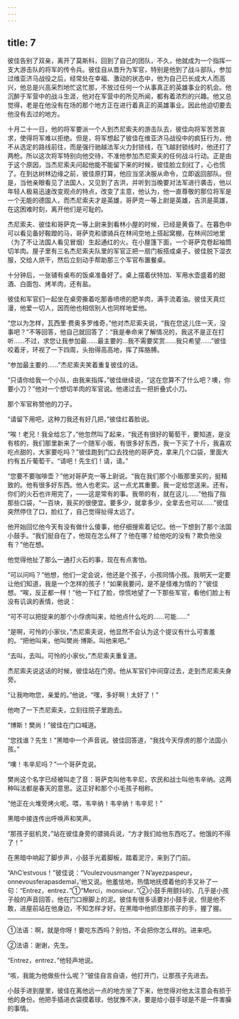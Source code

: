 ```yaml
---
---
---
```

title: 7
---





彼佳告别了双亲，离开了莫斯科，回到了自己的团队，不久，他就成为一个指挥一支大游击队的将军的传令兵。彼佳自从晋升为军官，特别是他到了战斗部队，参加过维亚济马战役之后，经常处在幸福、激动的状态中，他为自己已长成大人而高兴，他总是兴高采烈地忙这忙那，不放过任何一个从事真正的英雄事业的机会。他沉醉于军营中的战斗生涯，他对在军营中的所见所闻，都有着浓烈的兴趣。他又总觉得，老是在他没有在场的那个地方正在进行着真正的英雄事业。因此他迫切要去他没有去过的地方。

十月二十一日，他的将军要派一个人到杰尼索夫的游击队去，彼佳向将军苦苦哀求，使得将军难以拒绝。但是，将军想起了彼佳在维亚济马战役中的疯狂行为，他不从选定的路线前往，而是强行驰越法军火力封锁线，在飞越封锁线时，他还打了两枪。所以这次将军特别向他交待，不准他参加杰尼索夫的任何战斗行动。正是由于这个原因，当杰尼索夫问起他能不能留下来的时候，彼佳脸立刻红了，心也慌了。在到达树林边缘之前，彼佳原打算，他应当坚决服从命令，立即返回部队。但是，当他亲眼看见了法国人，又见到了吉洪，并听到当晚要对法军进行袭击，他以年轻人极易迅速改变观点的特点，改变了主意，他认为，他一直尊敬的那位将军是一个无能的德国人，而杰尼索夫才是英雄，哥萨克一等上尉是英雄，吉洪是英雄，在这困难时刻，离开他们是可耻的。

杰尼索夫、彼佳和哥萨克一等上尉来到看林小屋的时候，已经是黄昏了。在暮色中可以看见备好鞍蹬的马，哥萨克和骠骑兵在林间空地上搭起窝棚，在林间凹地里（为了不让法国人看见冒烟）生起通红的火。在小屋篷下面，一个哥萨克卷起袖筒切羊肉。屋子里有三名杰尼索夫队里的军官正把一扇门板搭成桌子。彼佳脱下湿衣服，交给人烘干，然后立刻动手帮助那三个军官布置餐桌。

十分钟后，一张铺有桌布的饭桌准备好了。桌上摆着伏特加、军用水壶盛着的甜酒、白面包、烤羊肉，还有盐。

彼佳和军官们一起坐在桌旁撕着吃那香喷喷的肥羊肉，满手流着油。彼佳天真烂漫，他爱一切人，因而他也相信别人也同样地爱他。

“您以为怎样，瓦西里·费奥多罗维奇，”他对杰尼索夫说，“我在您这儿住一天，没事吧？”不等回答，他自己就回答了：“我是奉命来了解情况的，我这不是正在打听……不过，求您让我参加最……最主要的…我不需要奖赏……我只希望……”彼佳咬着牙，环视了一下四周，头抬得高高地，挥了挥胳膊。

“参加最主要的……”杰尼索夫笑着重复彼佳的话。

“只请你给我一个小队，由我来指挥，”彼佳继续说，“这在您算不了什么吧？噢，你要小刀？”他对一个想切羊肉的军官说。他递过去一把折叠式小刀。

那个军官称赞他的刀子。

“请留下用吧，这种刀我还有好几把，”彼佳红着脸说。

“唉！老兄！我全给忘了，”他忽然叫了起来，“我还有很好的葡萄干，要知道，是没有核的，我们那里新来了一个随军小贩，有很多好东西，我一下买了十斤，我喜欢吃点甜的，大家要吃吗？”彼佳跑到门口去找他的哥萨克，拿来几个口袋，里面大约有五斤葡萄干。“请吧！先生们！请，请。”

“您要不要咖啡壶？”他对哥萨克一等上尉说。“我在我们那个小贩那里买的，挺精致的。他有很多好东西。他人也老实。这一点尤其重要。我一定给您送来。还有，你们的火石也许用完了，——这是常有的事。我带的有，就在这儿……”他指了指那些口袋，“一百块，我买的很便宜。要多少，就拿多少，全拿去也可以……”彼佳突然停住了口，脸红了，自己觉得扯得太远了。

他开始回忆他今天有没有做什么傻事，他仔细搜索着记忆。他一下想到了那个法国小鼓手。“我们挺自在了，他现在怎么样了？他在哪？给他吃的没有？欺负他没有？”他在想。

他觉得他扯了那么一通打火石的事，现在有点害怕。

“可以问吗？”他想，他们一定会说，他还是个孩子，小孩同情小孩。我明天一定要让他们知道，我是一个怎样的孩子！“如果我要问，是不是怪难为情的？”彼佳想。“唉，反正都一样！”他一下红了脸，惊慌地望了一下那些军官，看他们脸上有没有讥讽的表情，他说：

“可不可以把捉来的那个小俘虏叫来，给他点什么吃的……可能……”

“是啊，可怜的小家伙，”杰尼索夫说，他显然不会认为这个提议有什么可害羞的。“把他叫来，他叫樊尚·博斯。叫他来吧。”

“去叫，去叫。可怜的小家伙，”杰尼索夫重复道。

杰尼索夫说这话的时候，彼佳站在门旁。他从军官们中间穿过去，走到杰尼索夫身旁。

“让我吻吻您，亲爱的。”他说，“嘿，多好啊！太好了！”

他吻了一下杰尼索夫，立刻往院子里跑去。

“博斯！樊尚！”彼佳在门口喊道。

“您找谁？先生！”黑暗中一个声音说。彼佳回答道，“我找今天俘虏的那个法国小孩。”

“噢！韦辛尼吗？”一个哥萨克说。

樊尚这个名字已经被叫走了音：哥萨克叫他韦辛尼，农民和战士叫他韦辛纳。这两种叫法都是春天的意思。这正好和那个小毛孩子相称。

“他正在火堆旁烤火呢。喂，韦辛纳！韦辛纳！韦辛尼！”

黑暗中接连传出呼唤声和笑声。

“那孩子挺机灵，”站在彼佳身旁的骠骑兵说，“方才我们给他东西吃了。他饿的不得了！”

在黑暗中响起了脚步声，小鼓手光着脚板，踏着泥泞，来到了门前。

“AhC’estvous！”彼佳说：“Voulezvousmanger？N’ayezpaspeur，onnevousferapasdemal，’他又说。他羞怯地，热情地抚摸着他的手又补了一句：“Entrez，entrez．”①“Merci，monsieur．”②小鼓手用颤抖的、几乎是小孩子般的声音回答，他在门口擦脚上的泥。彼佳有很多话要对小鼓手说，但是他不敢，进屋前站在他身边，不知怎样才好。在黑暗中他抓住那孩子的手，握了握。

--------

①法语：啊，就是你呀！要吃东西吗？别怕，不会把你怎么样的。进来吧。

②法语：谢谢，先生。

“Entrez，entrez．”他轻声地说。

“咳，我能为他做些什么呢？”彼佳自言自语，他打开门，让那孩子先进去。

小鼓手进到屋里，彼佳在离他远一点的地方坐了下来，他觉得对他太注意会有损于他的身份。他把手插进衣袋摸着球，他犹豫不决，要是给小鼓手球是不是一件害臊的事情。